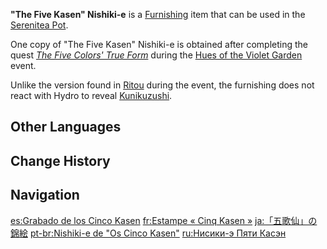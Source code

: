 {{Furnishing Infobox
|id             = 373345
|image          = Item The Five Kasen Nishiki-e.png
|category       = Landscape
|subcategory    = Ornament
|quality        = 4
|adeptal_energy = 90
|load           = 315
|reduced_load   = 235
|description    = An elaborate folding screen based on the display board at the Magnificent [[Irodori Festival]]. It features portraits of present-day people modeled after the legend of "[[The Five Kasen]]." The original is currently stored in the collection of the [[Yashiro Commission]]. The scrolls on the display board are the devoted works of "[[Albedo|Mr. Calx]]," and they seem to hide secrets that the craftsmen cannot reproduce.<br>These portraits were once displayed in the "The Five Kasen" square of the Irodori Festival, and as the festival progressed, each portrait was revealed one by one, in the order of "Suikou," "Aoi no Okina," "Akahito," "Sumizome," and "Kuronushi." This folding screen, which was brought back by the [[Traveler]] as a souvenir to the Realm Within, reveals four of the portraits, recounting the clever intersection of ancient legends and present-day events.
|mention        = Albedo;Traveler;Yashiro Commission
|source1        = [[The Five Colors' True Form]]
|event          = Hues of the Violet Garden
|limited        = 1
}}
'''"The Five Kasen" Nishiki-e''' is a [[Furnishing]] item that can be used in the [[Serenitea Pot]].

One copy of "The Five Kasen" Nishiki-e is obtained after completing the quest ''[[The Five Colors' True Form]]'' during the [[Hues of the Violet Garden]] event.

Unlike the version found in [[Ritou]] during the event, the furnishing does not react with Hydro to reveal [[Kunikuzushi]].

==Other Languages==
{{Other Languages
|en      = "The Five Kasen" Nishiki-e
|zhs     = 「五歌仙」之锦绘
|zhs_rm  = "Wǔ Gēxiān" zhī Jǐnhuì
|zht     = 「五歌仙」之錦繪
|zht_rm  = "Wǔ Gēxiān" zhī Jǐnhuì
|zh_tl   = "The Five Poetry Immortals" Brocade Picture
|ja      = 「五歌仙」の錦絵
|ja_rm   = "Go Kasen" no Nishiki-e
|ja_tl   = "The Five Poetry Immortals" Brocade Picture
|ko      = 「다섯 가선」 목판화
|ko_tl   = "Five Poetry Adepti" Woodprint
|es      = Grabado de los Cinco Kasen
|es_tl   = Engraving of the Five Kasen
|fr      = Estampe «&nbsp;Cinq Kasen&nbsp;»
|fr_tl   = "Five Kasen" Print
|ru      = Нисики-э Пяти Касэн
|ru_tl   = The Five Kasen Nishiki-e
|th      = Nishiki-e ของ "Kasen ทั้งห้า"
|th_rm   = Nishiki-e khong "Kasen Thang Ha"
|th_tl   = 
|vi      = Bình Phong "Ngũ Ca Tiên"
|vi_tl   = 
|de      = Farbholzschnitt von den „Fünf Kasen“
|de_tl   = Color Woodcut of the "Five Kasen"
|id      = Lukisan Indah "Lima Kasen"
|id_tl   = Fine Painting of "Five Kasen"
|pt      = Nishiki-e de "Os Cinco Kasen"
|pt_tl   = 
|tr      = "Beş Kasen" Nishiki-e Resmi
|tr_tl   = 
|it      = Nishiki-e I cinque Kasen
|it_tl   = The Five Kasen Nishiki-e
}}

==Change History==
{{Change History|2.6}}

==Navigation==
{{Furnishing Navbox|exterior}}

[[es:Grabado de los Cinco Kasen]]
[[fr:Estampe « Cinq Kasen »]]
[[ja:「五歌仙」の錦絵]]
[[pt-br:Nishiki-e de "Os Cinco Kasen"]]
[[ru:Нисики-э Пяти Касэн]]